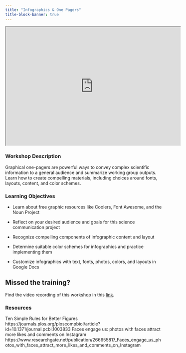 ```yaml
---
title: "Infographics & One Pagers"
title-block-banner: true
---
```


<iframe width="560" height="380"src="https://docs.google.com/presentation/d/1PWeFAZ0KFI84WmwJJIwzYSaWpg91Trbj-AQi1G2oQGI/preview" allowfullscreen></iframe>



### Workshop Description {.unnumbered}
Graphical one-pagers are powerful ways to convey complex scientific information to a general audience and summarize working group outputs. Learn how to create compelling materials, including choices around fonts, layouts, content, and color schemes.


### Learning Objectives{.unnumbered}
-   Learn about free graphic resources like Coolers, Font Awesome, and the Noun Project 

-   Reflect on your desired audience and goals for this science communication project

-   Recognize compelling components of infographic content and layout

-   Determine suitable color schemes for infographics and practice implementing them

-   Customize infographics with text, fonts, photos, colors, and layouts in Google Docs



:::callout-important
## Missed the training?

Find the video recording of this workshop in this [link](ADD LINK TO VIDEO ON DRIVE).

:::



### Resources {.unnumbered}
Ten Simple Rules for Better Figures https://journals.plos.org/ploscompbiol/article?id=10.1371/journal.pcbi.1003833
Faces engage us: photos with faces attract more likes and comments on Instagram https://www.researchgate.net/publication/266655817_Faces_engage_us_photos_with_faces_attract_more_likes_and_comments_on_Instagram
